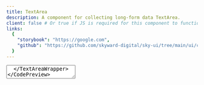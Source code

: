```yaml
---
title: TextArea
description: A component for collecting long-form data TextArea.
client: false # Or true if JS is required for this component to function
links:
  {
    "storybook": "https://google.com",
    "github": "https://github.com/skyward-digital/sky-ui/tree/main/ui/components/TextArea",
  }
---
```



<CodePreview>
  <TextAreaWrapper label="Name" hint="Enter your full name">
    <TextArea placeholder="Dan Spratling" />
  </TextAreaWrapper>
</CodePreview>

{/* ## Installation */}

## Usage

```jsx
import { TextArea, TextAreaWrapper } from "#/ui/components/TextArea"
```

```jsx
<TextAreaWrapper label="Name">
  <TextArea placeholder="Dan Spratling" />
</TextAreaWrapper>
```

## How it works

The `TextArea` component provides some base styling to the regular `textarea` element, but you can pass any other props to it that you would normally pass to a `textarea` element too.

The `TextAreaWrapper` goes around your `TextArea` to provide additional associated elements easily like labels & hints, but it's totally optional if you want to use a `TextArea` separate from your labels and roll-your-own.

<CodePreview client:load>
  <TextAreaWrapper label="Name">
    <TextArea placeholder="Dan Spratling" />
  </TextAreaWrapper>
  <div slot="code">
    ```jsx
    <TextAreaWrapper label="Name">
      <TextArea placeholder="Dan Spratling" />
    </TextAreaWrapper>
    ```
  </div>
</CodePreview>
<CodePreview client:load>
  <div className="w-full flex items-center">
    <label htmlFor="example-TextArea" className="w-1/3">
      Custom Label
    </label>
    <TextArea id="example-TextArea" placeholder="Dan Spratling" />
  </div>
  <div slot="code">
    ```jsx
    <div className="w-full flex items-center">
      <label htmlFor="example-TextArea" className="w-1/3">
        Custom Label
      </label>
      <TextArea id="example-TextArea" placeholder="Dan Spratling" />
    </div>
    ```
  </div>
</CodePreview>

## Hint

You can pass a hint to the `TextAreaWrapper` to provide additional context to the user.

<CodePreview client:load>
  <TextAreaWrapper label="Name" hint="What do you call yourself?">
    <TextArea placeholder="Dan Spratling" />
  </TextAreaWrapper>
  <div slot="code">
    ```jsx
    <TextAreaWrapper label="Name" hint="required">
      <TextArea placeholder="Dan Spratling" />
    </TextAreaWrapper>
    ```
  </div>
</CodePreview>

## Error

Passing an error to the `TextAreaWrapper` and `TextArea` will display error styles. If a hint exists, it will be replaced with the error.

<CodePreview client:load>
  <TextAreaWrapper label="Name" hint="required" error="Your name is required">
    <TextArea placeholder="Dan Spratling" error />
  </TextAreaWrapper>
  <div slot="code">
    ```jsx
    <TextAreaWrapper label="Name" hint="required" error="Your name is required">
      <TextArea placeholder="Dan Spratling" error={true} />
    </TextAreaWrapper>
    ```
  </div>
</CodePreview>
